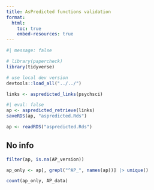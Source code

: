 ```yaml
---
title: AsPredicted functions validation
format:
  html:
    toc: true
    embed-resources: true
---
```


```r
#| message: false

# library(papercheck)
library(tidyverse)

# use local dev version
devtools::load_all("../../")
```

```r
links <- aspredicted_links(psychsci)
```

```r
#| eval: false
ap <- aspredicted_retrieve(links)
saveRDS(ap, "aspredicted.Rds")
```

```r
ap <- readRDS("aspredicted.Rds")
```

## No info

```r
filter(ap, is.na(AP_version))
```


```r
ap_only <- ap[, grepl("^AP_", names(ap))] |> unique()
```


```r
count(ap_only, AP_data)
```




